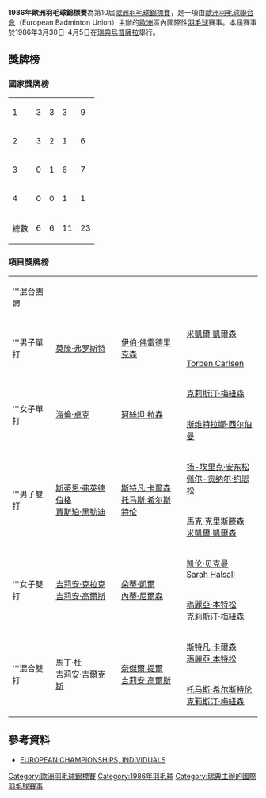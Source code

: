 {{noteTA|G1=Badminton}}
{{infobox badminton event
|name           = 1986年歐洲羽毛球錦標賽
|image          = 
|size           = 
|caption        =
|dates          = 1986年3月30日－4月5日
|number_edition = 第10屆
|level          =
|prize_money    = 
|location       = {{SWE}}[[烏普薩拉|烏普薩拉]]
|venue          = 
|previous       = 1984年歐洲羽毛球錦標賽
|next           = 1988年歐洲羽毛球錦標賽
}}
'''1986年歐洲羽毛球錦標賽'''為第10屆[[歐洲羽毛球錦標賽|歐洲羽毛球錦標賽]]，是一項由[[歐洲羽毛球聯合會|歐洲羽毛球聯合會]]（European Badminton Union）主辦的[[歐洲|歐洲]]區內國際性[[羽毛球|羽毛球]]賽事。本屆賽事於1986年3月30日-4月5日在[[瑞典|瑞典]][[烏普薩拉|烏普薩拉]]舉行。

==獎牌榜==
===國家獎牌榜===
{| {{RankedMedalTable}}
|-
|1 || style=text-align:left| {{bat|DEN}}||3||3||3||9
|-
|2 || style=text-align:left| {{bat|ENG}}||3||2||1||6
|-
|3 || style=text-align:left| {{bat|SWE}}||0||1||6||7
|-
|4 || style=text-align:left| {{bat|URS}}||0||0||1||1
|- class="sortbottom"
!colspan=2|總數|| 6 || 6 || 11 || 23
|}

===項目獎牌榜===
{| {{MedalistTable|labelwidth=80px|type=項目|style=font-size:small;}}
|-
|'''混合團體
|{{bat|ENG}}
|{{bat|DEN}}
|{{bat|SWE}}
|-
|rowspan=2|'''男子單打
|rowspan=2|{{Flagicon|DEN}} [[莫滕·弗罗斯特|莫滕·弗罗斯特]]
|rowspan=2|{{Flagicon|DEN}} [[伊伯·佛雷德里克森|伊伯·佛雷德里克森]]
|{{Flagicon|DEN}} [[米凱爾·凱爾森|米凱爾·凱爾森]]
|-
|{{Flagicon|DEN}} [[Torben_Carlsen|Torben Carlsen]]
|-
|rowspan=2|'''女子單打
|rowspan=2|{{flagicon|ENG}} [[海倫·卓克|海倫·卓克]]
|rowspan=2|{{Flagicon|DEN}} [[珂絲坦·拉森|珂絲坦·拉森]]
|{{Flagicon|SWE}} [[克莉斯汀·梅紐森|克莉斯汀·梅紐森]]
|-
|{{Flagicon|URS}} [[斯维特拉娜·西尔伯曼|斯维特拉娜·西尔伯曼]]
|-
|rowspan=2|'''男子雙打
|rowspan=2|{{Flagicon|DEN}} [[斯蒂恩·弗萊德伯格|斯蒂恩·弗萊德伯格]]<br/>{{flagicon|DEN}} [[賈斯珀·黑勒迪|賈斯珀·黑勒迪]]
|rowspan=2|{{Flagicon|SWE}} [[斯特凡·卡爾森|斯特凡·卡爾森]]<br/>{{flagicon|SWE}} [[托马斯·希尔斯特伦|托马斯·希尔斯特伦]]
|{{Flagicon|SWE}} [[扬-埃里克·安东松|扬-埃里克·安东松]]<br/>{{flagicon|SWE}} [[佩尔-贡纳尔·约恩松|佩尔-贡纳尔·约恩松]]
|-
|{{Flagicon|DEN}} [[馬克·克里斯滕森|馬克·克里斯滕森]]<br/>{{flagicon|DEN}} [[米凱爾·凱爾森|米凱爾·凱爾森]]
|-
|rowspan=2|'''女子雙打
|rowspan=2|{{Flagicon|ENG}} [[吉莉安·克拉克|吉莉安·克拉克]]<br/>{{flagicon|ENG}} [[吉莉安·高爾斯|吉莉安·高爾斯]]
|rowspan=2|{{Flagicon|DEN}} [[朵蒂·凱爾|朵蒂·凱爾]]<br/>{{flagicon|DEN}} [[內蒂·尼爾森|內蒂·尼爾森]]
|{{Flagicon|ENG}} [[凱倫·布里吉|凯伦·贝克曼]]<br/>{{flagicon|ENG}} [[Sarah_Halsall|Sarah Halsall]]
|-
|{{Flagicon|SWE}} [[瑪麗亞·本特松|瑪麗亞·本特松]]<br/>{{flagicon|SWE}} [[克莉斯汀·梅紐森|克莉斯汀·梅紐森]]
|-
|rowspan=2|'''混合雙打
|rowspan=2|{{flagicon|ENG}} [[馬丁·杜|馬丁·杜]]<br/>{{flagicon|ENG}} [[吉莉安·吉爾克斯|吉莉安·吉爾克斯]]
|rowspan=2|{{Flagicon|ENG}} [[奈傑爾·提爾|奈傑爾·提爾]]<br/>{{flagicon|ENG}} [[吉莉安·高爾斯|吉莉安·高爾斯]]
|{{Flagicon|SWE}} [[斯特凡·卡爾森|斯特凡·卡爾森]]<br/>{{flagicon|SWE}} [[瑪麗亞·本特松|瑪麗亞·本特松]]
|-
|{{Flagicon|SWE}} [[托马斯·希尔斯特伦|托马斯·希尔斯特伦]]<br/>{{flagicon|SWE}} [[克莉斯汀·梅紐森|克莉斯汀·梅紐森]]
|}

==參考資料==
{{reflist}}
*[http://badmintoneurope.com/cms/?&pageid=6077 EUROPEAN CHAMPIONSHIPS, INDIVIDUALS]{{Wayback|url=http://badmintoneurope.com/cms/?&pageid=6077 |date=20160323125358 }}{{en}}

{{歐洲羽毛球錦標賽}}

[[Category:歐洲羽毛球錦標賽|Category:歐洲羽毛球錦標賽]]
[[Category:1986年羽毛球|Category:1986年羽毛球]]
[[Category:瑞典主辦的國際羽毛球賽事|Category:瑞典主辦的國際羽毛球賽事]]